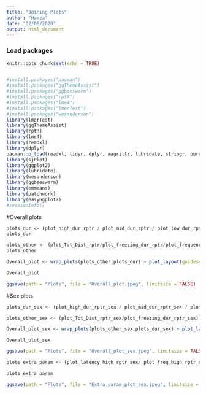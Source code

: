 ```yaml
---
title: "Joining Plots"
author: "Hamza"
date: "02/06/2020"
output: html_document
---
```


### Load packages
```r
knitr::opts_chunk$set(echo = TRUE)


#install.packages("pacman")
#install.packages("ggThemeAssist")
#install.packages("ggbeeswarm")
#install.packages("rptR")
#install.packages("lme4")
#install.packages("lmerTest")
#install.packages("wesanderson")
library(lmerTest)
library(ggThemeAssist)
library(rptR)
library(lme4)
library(readxl)
library(dplyr)
pacman::p_load(readxl, tidyr, dplyr, magrittr, lubridate, stringr, purrr)
library(sjPlot)
library(ggplot2)
library(lubridate)
library(wesanderson)
library(ggbeeswarm)
library(emmeans)
library(patchwork)
library(easyGgplot2)
#sessionInfo()
```
#Overall plots
```r
plots_dur <- (plot_high_dur_rptr / plot_mid_dur_rptr / plot_low_dur_rptr)
plots_dur

plots_other <- (plot_Tot_Dist_rptr/plot_freezing_dur_rptr/plot_frequency_rptr/ plot_latency_rptr)
plots_other

Overall_plot <- wrap_plots(plots_other|plots_dur) + plot_layout(guides="collect")

Overall_plot

ggsave(path = "Plots", file = "Overall_plot.jpeg", limitsize = FALSE)
```

#Sex plots
```r
plots_dur_sex <- (plot_high_dur_rptr_sex / plot_mid_dur_rptr_sex / plot_low_dur_rptr_sex)

plots_other_sex <- (plot_Tot_Dist_rptr_sex/plot_freezing_dur_rptr_sex)

Overall_plot_sex <- wrap_plots(plots_other_sex,plots_dur_sex) + plot_layout(guides="collect")

Overall_plot_sex

ggsave(path = "Plots", file = "Overall_plot_sex.jpeg", limitsize = FALSE)

plots_extra_param <- (plot_latency_high_rptr_sex/ plot_freq_high_rptr_sex)

plots_extra_param

ggsave(path = "Plots", file = "Extra_param_plot_sex.jpeg", limitsize = FALSE)
```




